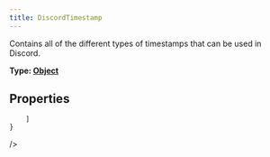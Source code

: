 ```yaml
---
title: DiscordTimestamp
---
```


Contains all of the different types of timestamps that can be used in Discord.

**Type: [Object](https://developer.mozilla.org/en-US/docs/Web/JavaScript/Reference/Global_Objects/Object)**


## Properties

<Table 
    headers={["Parameter", "Type", "Value", "Example Output"]}
    rows={
        [
            ["ShortTime", "[String](blank_https://developer.mozilla.org/en-US/docs/Web/JavaScript/Reference/Global_Objects/String)", "t" , "12:00AM"],
            ["LongTime", "[String](blank_https://developer.mozilla.org/en-US/docs/Web/JavaScript/Reference/Global_Objects/String)", "T" , "12:00:00AM"],
            ["ShortDate", "[String](blank_https://developer.mozilla.org/en-US/docs/Web/JavaScript/Reference/Global_Objects/String)", "d" , "01/01/1970"],
            ["LongDate", "[String](blank_https://developer.mozilla.org/en-US/docs/Web/JavaScript/Reference/Global_Objects/String)", "D" , "January 01, 1970"],
            ["ShortDateTime", "[String](blank_https://developer.mozilla.org/en-US/docs/Web/JavaScript/Reference/Global_Objects/String)", "f" , "January 01, 1970 at 12:00AM"],
            ["LongDateTime", "[String](blank_https://developer.mozilla.org/en-US/docs/Web/JavaScript/Reference/Global_Objects/String)", "F" , "Monday, January 01, 1970 at 12:00AM"],
            ["Relative", "[String](blank_https://developer.mozilla.org/en-US/docs/Web/JavaScript/Reference/Global_Objects/String)", "R" , "2 seconds ago"],

        ]
    }
/>
